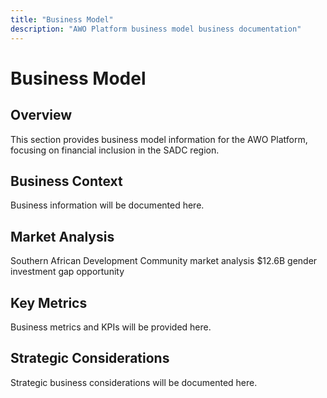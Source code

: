 ```yaml
---
title: "Business Model"
description: "AWO Platform business model business documentation"
---
```


# Business Model

## Overview

<Info>
This section provides business model information for the AWO Platform, focusing on financial inclusion in the SADC region.
</Info>

## Business Context

Business information will be documented here.

## Market Analysis

<CardGroup cols={2}>
  <Card title="SADC Market" icon="globe">
    Southern African Development Community market analysis
  </Card>
  <Card title="Gender Gap" icon="chart-bar">
    $12.6B gender investment gap opportunity
  </Card>
</CardGroup>

## Key Metrics

Business metrics and KPIs will be provided here.

## Strategic Considerations

Strategic business considerations will be documented here.
